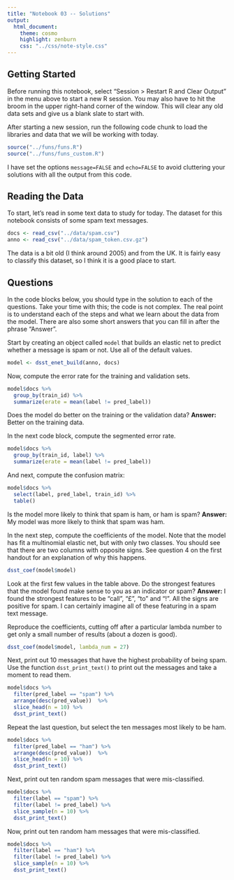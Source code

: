 ```yaml
---
title: "Notebook 03 -- Solutions"
output:
  html_document:
    theme: cosmo
    highlight: zenburn
    css: "../css/note-style.css"
---
```


## Getting Started

Before running this notebook, select "Session > Restart R and Clear Output" in
the menu above to start a new R session. You may also have to hit the broom in
the upper right-hand corner of the window. This will clear any old data sets and
give us a blank slate to start with.

After starting a new session, run the following code chunk to load the
libraries and data that we will be working with today.

```r
source("../funs/funs.R")
source("../funs/funs_custom.R")
```

I have set the options `message=FALSE` and `echo=FALSE` to avoid cluttering
your solutions with all the output from this code.

## Reading the Data

To start, let's read in some text data to study for today. The dataset for this
notebook consists of some spam text messages.

```r
docs <- read_csv("../data/spam.csv")
anno <- read_csv("../data/spam_token.csv.gz")
```

The data is a bit old (I think around 2005) and from the UK. It is fairly easy
to classify this dataset, so I think it is a good place to start.

## Questions

In the code blocks below, you should type in the solution to each of the
questions. Take your time with this; the code is not complex. The real point is
to understand each of the steps and what we learn about the data from the model.
There are also some short answers that you can fill in after the phrase "Answer".

Start by creating an object called `model` that builds an elastic net to
predict whether a message is spam or not. Use all of the default values.

```r
model <- dsst_enet_build(anno, docs)
```

Now, compute the error rate for the training and validation sets.

```r
model$docs %>%
  group_by(train_id) %>%
  summarize(erate = mean(label != pred_label))
```

Does the model do better on the training or the validation data?
**Answer:** Better on the training data.

In the next code block, compute the segmented error rate.

```r
model$docs %>%
  group_by(train_id, label) %>%
  summarize(erate = mean(label != pred_label))
```

And next, compute the confusion matrix:

```r
model$docs %>%
  select(label, pred_label, train_id) %>%
  table()
```

Is the model more likely to think that spam is ham, or ham is spam?
**Answer:** My model was more likely to think that spam was ham.

In the next step, compute the coefficients of the model. Note that the model
has fit a multinomial elastic net, but with only two classes. You should see
that there are two columns with opposite signs. See question 4 on the first
handout for an explanation of why this happens.

```r
dsst_coef(model$model)
```

Look at the first few values in the table above. Do the strongest features that
the model found make sense to you as an indicator or spam?
**Answer:** I found the strongest features to be "call", "£", "to" and "!". All
the signs are positive for spam. I can certainly imagine all of these featuring
in a spam text message.

Reproduce the coefficients, cutting off after a particular lambda number to get
only a small number of results (about a dozen is good).

```r
dsst_coef(model$model, lambda_num = 27)
```

Next, print out 10 messages that have the highest probability of being spam.
Use the function `dsst_print_text()` to print out the messages and take a moment
to read them.

```r
model$docs %>%
  filter(pred_label == "spam") %>%
  arrange(desc(pred_value))  %>%
  slice_head(n = 10) %>%
  dsst_print_text()
```

Repeat the last question, but select the ten messages most likely to be ham.

```r
model$docs %>%
  filter(pred_label == "ham") %>%
  arrange(desc(pred_value))  %>%
  slice_head(n = 10) %>%
  dsst_print_text()
```

Next, print out ten random spam messages that were mis-classified.

```r
model$docs %>%
  filter(label == "spam") %>%
  filter(label != pred_label) %>%
  slice_sample(n = 10) %>%
  dsst_print_text()
```

Now, print out ten random ham messages that were mis-classified.

```r
model$docs %>%
  filter(label == "ham") %>%
  filter(label != pred_label) %>%
  slice_sample(n = 10) %>%
  dsst_print_text()
```

